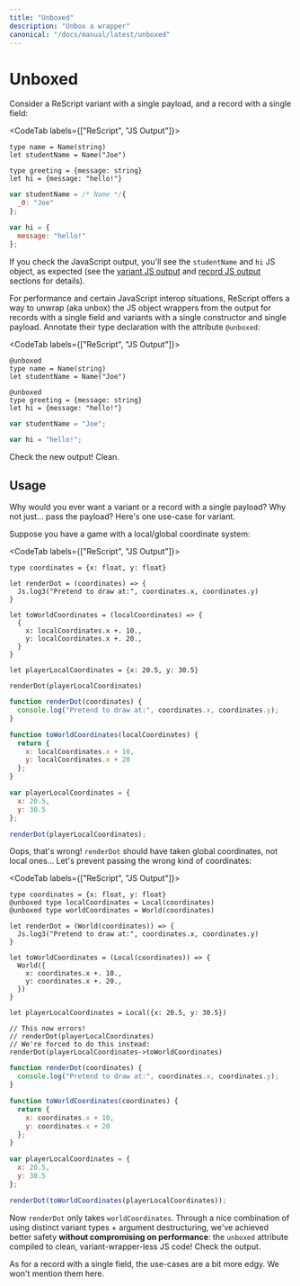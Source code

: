 ```yaml
---
title: "Unboxed"
description: "Unbox a wrapper"
canonical: "/docs/manual/latest/unboxed"
---
```


# Unboxed

Consider a ReScript variant with a single payload, and a record with a single field:

<CodeTab labels={["ReScript", "JS Output"]}>

```res
type name = Name(string)
let studentName = Name("Joe")

type greeting = {message: string}
let hi = {message: "hello!"}
```
```js
var studentName = /* Name */{
  _0: "Joe"
};

var hi = {
  message: "hello!"
};
```

</CodeTab>

If you check the JavaScript output, you'll see the `studentName` and `hi` JS object, as expected (see the [variant JS output](variant#javascript-output) and [record JS output](record#javascript-output) sections for details).

For performance and certain JavaScript interop situations, ReScript offers a way to unwrap (aka unbox) the JS object wrappers from the output for records with a single field and variants with a single constructor and single payload. Annotate their type declaration with the attribute `@unboxed`:

<CodeTab labels={["ReScript", "JS Output"]}>

```res
@unboxed
type name = Name(string)
let studentName = Name("Joe")

@unboxed
type greeting = {message: string}
let hi = {message: "hello!"}
```
```js
var studentName = "Joe";

var hi = "hello!";
```

</CodeTab>

Check the new output! Clean.

## Usage

Why would you ever want a variant or a record with a single payload? Why not just... pass the payload? Here's one use-case for variant.

Suppose you have a game with a local/global coordinate system:

<CodeTab labels={["ReScript", "JS Output"]}>

```res example
type coordinates = {x: float, y: float}

let renderDot = (coordinates) => {
  Js.log3("Pretend to draw at:", coordinates.x, coordinates.y)
}

let toWorldCoordinates = (localCoordinates) => {
  {
    x: localCoordinates.x +. 10.,
    y: localCoordinates.x +. 20.,
  }
}

let playerLocalCoordinates = {x: 20.5, y: 30.5}

renderDot(playerLocalCoordinates)
```
```js
function renderDot(coordinates) {
  console.log("Pretend to draw at:", coordinates.x, coordinates.y);
}

function toWorldCoordinates(localCoordinates) {
  return {
    x: localCoordinates.x + 10,
    y: localCoordinates.x + 20
  };
}

var playerLocalCoordinates = {
  x: 20.5,
  y: 30.5
};

renderDot(playerLocalCoordinates);
```

</CodeTab>

Oops, that's wrong! `renderDot` should have taken global coordinates, not local ones... Let's prevent passing the wrong kind of coordinates:

<CodeTab labels={["ReScript", "JS Output"]}>

```res example
type coordinates = {x: float, y: float}
@unboxed type localCoordinates = Local(coordinates)
@unboxed type worldCoordinates = World(coordinates)

let renderDot = (World(coordinates)) => {
  Js.log3("Pretend to draw at:", coordinates.x, coordinates.y)
}

let toWorldCoordinates = (Local(coordinates)) => {
  World({
    x: coordinates.x +. 10.,
    y: coordinates.x +. 20.,
  })
}

let playerLocalCoordinates = Local({x: 20.5, y: 30.5})

// This now errors!
// renderDot(playerLocalCoordinates)
// We're forced to do this instead:
renderDot(playerLocalCoordinates->toWorldCoordinates)
```
```js
function renderDot(coordinates) {
  console.log("Pretend to draw at:", coordinates.x, coordinates.y);
}

function toWorldCoordinates(coordinates) {
  return {
    x: coordinates.x + 10,
    y: coordinates.x + 20
  };
}

var playerLocalCoordinates = {
  x: 20.5,
  y: 30.5
};

renderDot(toWorldCoordinates(playerLocalCoordinates));
```

</CodeTab>

Now `renderDot` only takes `worldCoordinates`. Through a nice combination of using distinct variant types + argument destructuring, we've achieved better safety **without compromising on performance**: the `unboxed` attribute compiled to clean, variant-wrapper-less JS code! Check the output.

As for a record with a single field, the use-cases are a bit more edgy. We won't mention them here.

